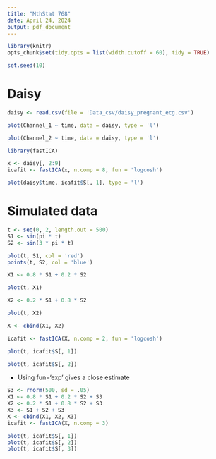 ```yaml
---
title: "MthStat 768"
date: April 24, 2024
output: pdf_document
---
```


```r
library(knitr)
opts_chunk$set(tidy.opts = list(width.cutoff = 60), tidy = TRUE)
```

```r
set.seed(10)
```

# Daisy

```r
daisy <- read.csv(file = 'Data_csv/daisy_pregnant_ecg.csv')
```
```r
plot(Channel_1 ~ time, data = daisy, type = 'l')
```
```r
plot(Channel_2 ~ time, data = daisy, type = 'l')
```

```r
library(fastICA)
```

```r
x <- daisy[, 2:9]
icafit <- fastICA(x, n.comp = 8, fun = 'logcosh')
```
```r
plot(daisy$time, icafit$S[, 1], type = 'l')
```

# Simulated data

```r
t <- seq(0, 2, length.out = 500)
S1 <- sin(pi * t)
S2 <- sin(3 * pi * t)
```
```r
plot(t, S1, col = 'red')
points(t, S2, col = 'blue')
```
```r
X1 <- 0.8 * S1 + 0.2 * S2
```
```r
plot(t, X1)
```
```r
X2 <- 0.2 * S1 + 0.8 * S2
```
```r
plot(t, X2)
```
```r
X <- cbind(X1, X2)
```
```r
icafit <- fastICA(X, n.comp = 2, fun = 'logcosh')
```
```r
plot(t, icafit$S[, 1])
```
```r
plot(t, icafit$S[, 2])
```

- Using fun='exp' gives a close estimate

```r
S3 <- rnorm(500, sd = .05)
X1 <- 0.8 * S1 + 0.2 * S2 + S3
X2 <- 0.2 * S1 + 0.8 * S2 + S3
X3 <- S1 + S2 + S3
X <- cbind(X1, X2, X3)
icafit <- fastICA(X, n.comp = 3)
```
```r
plot(t, icafit$S[, 1])
plot(t, icafit$S[, 2])
plot(t, icafit$S[, 3])
```
